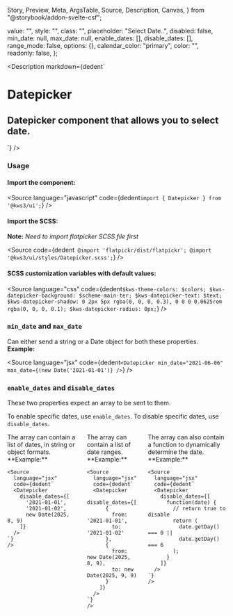   Story,
  Preview,
  Meta,
  ArgsTable,
  Source,
  Description,
  Canvas,
} from "@storybook/addon-svelte-csf";

  value: "",
  style: "",
  class: "",
  placeholder: "Select Date..",
  disabled: false,
  min_date: null,
  max_date: null,
  enable_dates: [],
  disable_dates: [],
  range_mode: false,
  options: {},
  calendar_color: "primary",
  color: "",
  readonly: false,
};

<Version />

<Meta of={DatepickerStories} />

<Description
  markdown={dedent`
# Datepicker
## Datepicker component that allows you to select date.
`}
/>

<Canvas>
  <Story of={DatepickerStories.Datepicker} />
</Canvas>

<Controls />

### Usage

#### Import the component:

<Source language="javascript" code={dedent`import { Datepicker } from '@kws3/ui';`} />

#### Import the SCSS:

<div class="notification is-warning">
  <strong>Note:</strong> <em>Need to import flatpicker SCSS file first</em>
</div>

<Source
  code={dedent`
    @import 'flatpickr/dist/flatpickr';
    @import '@kws3/ui/styles/Datepicker.scss';`}
/>

#### SCSS customization variables with default values:

<Source
  language="css"
  code={dedent`
      $kws-theme-colors: $colors;
      $kws-datepicker-background: $scheme-main-ter;
      $kws-datepicker-text: $text;
      $kws-datepicker-shadow: 0 2px 5px rgba(0, 0, 0, 0.3), 0 0 0 0.0625rem rgba(0, 0, 0, 0.1);
      $kws-datepicker-radius: 0px;
    `}
/>

### `min_date` and `max_date`

Can either send a string or a Date object for both these properties.
**Example:**

<Source
  language="jsx"
  code={dedent`
      <Datepicker
        min_date="2021-06-06"
        max_date={(new Date('2021-01-01')}
      />
    `}
/>

### `enable_dates` and `disable_dates`

These two properties expect an array to be sent to them.

To enable specific dates, use `enable_dates`. To disable specific dates, use `disable_dates`.

<div class="columns">
  <div class="column">
    The array can contain a list of dates, in string or object formats.
    **Example:**

    <Source
      language="jsx"
      code={dedent`
      <Datepicker
        disable_dates={[
          '2021-01-01',
          '2021-01-02',
          new Date(2025, 8, 9)
        ]}
      />
    `}
    />
  </div>

  <div class="column">
    The array can contain a list of date ranges.
    **Example:**

    <Source
      language="jsx"
      code={dedent`
      <Datepicker
        disable_dates={[
          {
            from: '2021-01-01',
            to: '2021-01-02'
          },
          {
            from: new Date(2025, 8, 9),
            to: new Date(2025, 9, 9)
          }
        ]}
      />
    `}
    />
  </div>

  <div class="column">
    The array can also contain a function to dynamically determine the date.
    **Example:**

    <Source
      language="jsx"
      code={dedent`
      <Datepicker
        disable_dates={[
          function(date) {
            // return true to disable
            return (
              date.getDay() === 0 ||
              date.getDay() === 6
            );
          }
        ]}
      />
    `}
    />
  </div>
</div>
